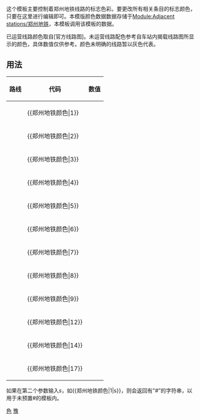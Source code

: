 这个模板主要控制着郑州地铁线路的标志色彩。要更改所有相关条目的标志颜色，只要在这里进行编辑即可。本模版颜色数据数据存储于[[Module:Adjacent stations/郑州地铁]]，本模板调用该模板的数据。

已运营线路颜色取自[官方线路图]。未运营线路配色参考自车站内揭载线路图所显示的颜色，具体数值仅供参考。颜色未明确的线路暂以灰色代表。

== 用法 ==
{| class="wikitable"
|- 
! 路线 || 代码 || 数值
|- 
| {{郑州地铁路线标志|1}} || <nowiki>{{郑州地铁颜色|</nowiki>1<nowiki>}}</nowiki> || {{郑州地铁颜色|1}} 
|- 
| {{郑州地铁路线标志|2}} || <nowiki>{{郑州地铁颜色|</nowiki>2<nowiki>}}</nowiki> || {{郑州地铁颜色|2}} 
|- 
| {{郑州地铁路线标志|3}} || <nowiki>{{郑州地铁颜色|</nowiki>3<nowiki>}}</nowiki> || {{郑州地铁颜色|3}}
|- 
| {{郑州地铁路线标志|4}} || <nowiki>{{郑州地铁颜色|</nowiki>4<nowiki>}}</nowiki> || {{郑州地铁颜色|4}} 
|-
| {{郑州地铁路线标志|5}} || <nowiki>{{郑州地铁颜色|</nowiki>5<nowiki>}}</nowiki> || {{郑州地铁颜色|5}}
|- 
| {{郑州地铁路线标志|6}} || <nowiki>{{郑州地铁颜色|</nowiki>6<nowiki>}}</nowiki> || {{郑州地铁颜色|6}} 
|- 
| {{郑州地铁路线标志|7}} || <nowiki>{{郑州地铁颜色|</nowiki>7<nowiki>}}</nowiki> || {{郑州地铁颜色|7}}
|- 
| {{郑州地铁路线标志|8}} || <nowiki>{{郑州地铁颜色|</nowiki>8<nowiki>}}</nowiki> || {{郑州地铁颜色|8}}
|- 
| {{郑州地铁路线标志|9}} || <nowiki>{{郑州地铁颜色|</nowiki>9<nowiki>}}</nowiki> || {{郑州地铁颜色|9}}
|- 
| {{郑州地铁路线标志|12}} || <nowiki>{{郑州地铁颜色|</nowiki>12<nowiki>}}</nowiki> || {{郑州地铁颜色|12}}
|- 
| {{郑州地铁路线标志|14}} || <nowiki>{{郑州地铁颜色|</nowiki>14<nowiki>}}</nowiki> || {{郑州地铁颜色|14}}
|- 
| {{郑州地铁路线标志|17}} || <nowiki>{{郑州地铁颜色|</nowiki>17<nowiki>}}</nowiki> || {{郑州地铁颜色|17}}
|}
如果在第二个参数输入''s''，如<nowiki>{{郑州地铁颜色|1|s}}</nowiki>，则会返回有"<nowiki>#</nowiki>”的字符串，以用于未预置<nowiki>#</nowiki>的模板内。
<includeonly>
[[Category:郑州地铁模板|色]]
[[Category:中国铁路运输颜色模板|豫]]
</includeonly>